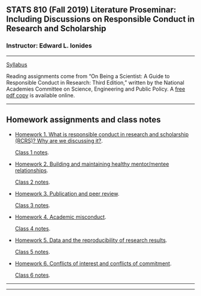 
<h2>STATS 810 (Fall 2019) Literature Proseminar: Including Discussions on Responsible Conduct in Research and Scholarship </h2>

<h3> Instructor: Edward L. Ionides </h3>

-------------



[Syllabus](syllabus.pdf) 

Reading assignments come from "On Being a Scientist: A Guide to Responsible Conduct in Research: Third Edition," written by the National Academies Committee on Science, Engineering and Public Policy. 
A [free pdf copy](http://www.nap.edu/catalog.php?record_id=12192) is available online.


----------

## Homework assignments and class notes 

* [Homework 1. What is responsible conduct in research and scholarship (RCRS)? Why are we discussing it?](hw01.pdf). 
    
    [Class 1 notes](class01.pdf).

* [Homework 2. Building and maintaining healthy mentor/mentee relationships](hw02.pdf).

    [Class 2 notes](class02.pdf).
    
* [Homework 3. Publication and peer review](hw03.pdf).

    [Class 3 notes](class03.pdf).

* [Homework 4. Academic misconduct](hw04.pdf).

    [Class 4 notes](class04.pdf).

* [Homework 5. Data and the reproducibility of research results](hw05.pdf).

    [Class 5 notes](class05.pdf).

* [Homework 6. Conflicts of interest and conflicts of commitment](hw06.pdf).

    [Class 6 notes](class06.pdf).

------------

-----------
